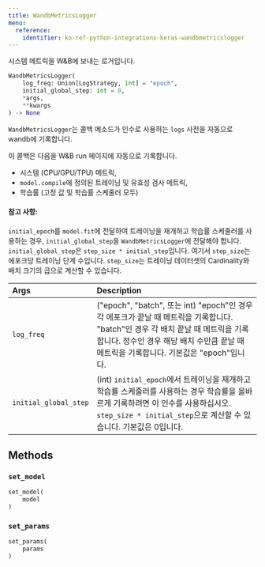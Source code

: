 ```yaml
---
title: WandbMetricsLogger
menu:
  reference:
    identifier: ko-ref-python-integrations-keras-wandbmetricslogger
---
```


<Card title="View the source code" href="https://www.github.com/wandb/wandb/tree/637bddf198525810add5804059001b1b319d6ad1/wandb/integration/keras/callbacks/metrics_logger.py#L16-L129" icon="github"/>

시스템 메트릭을 W&B에 보내는 로거입니다.

```python
WandbMetricsLogger(
    log_freq: Union[LogStrategy, int] = "epoch",
    initial_global_step: int = 0,
    *args,
    **kwargs
) -> None
```

`WandbMetricsLogger`는 콜백 메소드가 인수로 사용하는 `logs` 사전을 자동으로 wandb에 기록합니다.

이 콜백은 다음을 W&B run 페이지에 자동으로 기록합니다.

* 시스템 (CPU/GPU/TPU) 메트릭,
* `model.compile`에 정의된 트레이닝 및 유효성 검사 메트릭,
* 학습률 (고정 값 및 학습률 스케줄러 모두)

#### 참고 사항:

`initial_epoch`를 `model.fit`에 전달하여 트레이닝을 재개하고 학습률 스케줄러를 사용하는 경우, `initial_global_step`을 `WandbMetricsLogger`에 전달해야 합니다. `initial_global_step`은 `step_size * initial_step`입니다. 여기서 `step_size`는 에포크당 트레이닝 단계 수입니다. `step_size`는 트레이닝 데이터셋의 Cardinality와 배치 크기의 곱으로 계산할 수 있습니다.

| Args | Description |
| :--- | :--- |
|  `log_freq` |  ("epoch", "batch", 또는 int) "epoch"인 경우 각 에포크가 끝날 때 메트릭을 기록합니다. "batch"인 경우 각 배치 끝날 때 메트릭을 기록합니다. 정수인 경우 해당 배치 수만큼 끝날 때 메트릭을 기록합니다. 기본값은 "epoch"입니다. |
|  `initial_global_step` |  (int) `initial_epoch`에서 트레이닝을 재개하고 학습률 스케줄러를 사용하는 경우 학습률을 올바르게 기록하려면 이 인수를 사용하십시오. `step_size * initial_step`으로 계산할 수 있습니다. 기본값은 0입니다. |

## Methods

### `set_model`

```python
set_model(
    model
)
```

### `set_params`

```python
set_params(
    params
)
```
